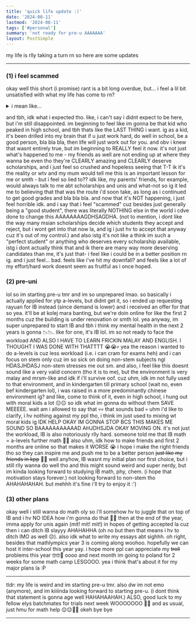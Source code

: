 ```yaml
---
title: 'quick life update :)'
date: '2024-08-11'
lastmod: '2024-08-11'
tags: ['#personal']
summary: 'not ready for pre-u AAAAAAA'
layout: PostSimple
---
```


my life is rlly taking a turn rn so here are some updates

---

### (1) i feel scammed 
okay well this short (i promise) rant is a bit long overdue, but... i feel a lil bit unsatisfied with what my life has come to rn? 

<details>
  <summary> i mean like... </summary>
  
idk it began wt not getting the result i wanted in spm. then i got rejected scholarship after scholarship. and now im stuck doing a pre-u program that isn't ideal for me (ib but i wanted a-levels). and overall i just feel rlly lost and my life has no direction and now i just feel empty and sad :(
</details>

and tbh, idk what i expected tho. like, i can't say i didnt expect to be here, but i'm still disappointed. im beginning to feel like im gonna be that kid who peaked in high school, and tbh thats like the LAST THING i want. ig as a kid, it's been drilled into my brain that if u just work hard, do well in school, be a good person, bla bla bla, then life will just work out for you. and obv i knew that wasnt entirely true, but im beginning to REALLY feel it now. it's not just what's happened to me - my friends as well are not ending up at where they wanna be even tho they're CLEARLY amazing and CLEARLY deserve scholarships, and i just feel so crushed and hopeless seeing that T-T ik it's the reality or wtv and my mum would tell me this is an important lesson for me or smth - but i feel so lied to?? idk like, my parents' friends, for example, would always talk to me abt scholarships and unis and what-not so ig it led me to believing that that was the route i'd soon take, as long as i continued to get good grades and bla bla bla. and now that it's NOT happening, i just feel horrible idk. and i say that i feel "scammed" cuz besides just generally being a "good student", there was literally NOTHING else in the world i cdve done to change this AAAAAAAAGDHSAGDHA. (not to mention, i dont like the way many msian scholarships decide which students they accept and reject, but i wont get into that now la, and ig i just hv to accept that anyway cuz it's out of my control.) and also istg it's not like a think im such a "perfect student" or anything who deserves every scholarship available, istg i dont actually think that and ik there are many way more deserving candidates than me, it's just that- i feel like i could be in a better position rn ig. and i just feel... bad. feels like i've hit my downfall? and feels like a lot of my effort/hard work doesnt seem as fruitful as i once hoped.

### (2) pre-uni
lol so im starting pre-u tmr and im so unprepared lmao. so basically i actually applied for ytp a-levels, but didnt get it, so i ended up requesting rayuan for IB instead (since demand is lower) and i received an offer for that so yea. it'll be at kolej mara banting, but we're doin online for like the first 2 months cuz the building is under renovation or smth lol. yea anyway, im super unprepared to start IB and tbh i think my mental health in the next 2 years is gonna 📉📉. like for one, it's IB lol. im so not ready to face the workload AND ALSO I HAVE TO LEARN FRICKIN MALAY AND ENGLISH. I THOUGHT I WAS DONE WITH THATTTT 😭😭💀 yea the reason i wanted to do a-levels is cuz less workload (i.e. i can cram for exams heh) and i can focus on stem only cuz im so sick on doing non-stem subjects ngl HDASJHDASJ non-stem stresses me out sm. and also, i feel like this doesnt sound like a very valid concern (tho it is to me), but the environment is very malay and mrsm-like and idk if i'll survive oof. cuz uhm, idk im not fully used to that environment, and in kindergarten till primary school (wait no, even bef kindergarten lol), i was raised in a more predominantly chinese environment ig? and like, come to think of it, even in high school, i hung out with moral kids a lot 😐😐 so idk what im gonna do without them SAVE MEEEEE. wait am i allowed to say that 💀💀 that sounds bad 💀 uhm i'd like to clarify, i hv nothing against my ppl tho, i think im just used to mixing wt moral kids ig IDK HELP OKAY IM GONNA STOP BCS THIS MAKES ME SOUND SO BAAAAAAAAAAAD AHJDHSJDA OKAY MOVING ON. it's not just the workload, IB is also notoriously rlly hard. someone told me that IB math = a-levels further math 🥶🥶 also uhm, idk how to make friends and first 2 months are online so that makes it WORSE 😭 i hope i make the right friends tho so they can inspire me and push me to be a better person ~~just like my friends in kpp~~ 🥹🥹 well anyhow, IB wasnt my initial plan nor first choice, but i still rlly wanna do well tho and this might sound weird and super nerdy, but im kinda looking forward to studying IB math, phy, chem. (i hope that motivation stays forever.) not looking forward to non-stem tho AHAHAHAHAH. but mehhh it's fine i'll try to enjoy it :')

### (3) other plans
okay well i still wanna do math oly so i'll somehow hv to juggle that on top of IB and i hv NO IDEA how i'm gonna do that 🤡🤡 then at the end of the year, imma apply for unis again (mit! mit! mit!) in hopes of getting accepted la cuz then i can ditch IB slayyy AHAHAHHA (oh no but then that means i hv to ditch IMO as well 😔). also idk what to write my essays abt sighhh. oh right, besides that mathlympics year 3 is coming along woohoo. hopefully we can host it inter-school this year yay. i hope more ppl can appreciate my ~~troll~~ problems this year 🤓🤓🤡 oooo and next month im going to poland for 2 weeks for some math camp LESGOOO. yea i think that's about it for my major plans la :P

---

tldr: my life is weird and im starting pre-u tmr. also dw im not emo (anymore), and im kiiiinda looking forward to starting pre-u. (i dont think that statement is gonna age well HAHAHAAHAH.) ALSO, good luck to my fellow elys batchmates for trials next week WOOOOOOO 💯🔥 and as usual, just hmu for math help 😌😌👍🏻 okeh bye bye

---

<script async src="https://talk.hyvor.com/embed/embed.js" type="module"></script>
<hyvor-talk-comments website-id="11281" page-id="https://leia-mayssa.vercel.app/blog/quick%20life%20update"></hyvor-talk-comments>
